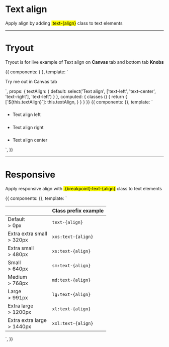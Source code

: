 
<Meta title='Typography|Text align' />


# Text align

Apply align by adding <mark>.text-{align}</mark> class to text elements

<hr />

# Tryout

Tryout is for live example of Text align on **Canvas** tab and bottom tab **Knobs**

<Story name='Tryout'>
  {{
    components: { },
    template: `<p :class="classes">
      Try me out in Canvas tab
    </p>`,
    props: {
      textAlign: {
        default: select('Text align', ['text-left', 'text-center', 'text-right'], 'text-left')
      }
    },
    computed: {
      classes () {
        return {
          [`${this.textAlign}`]: this.textAlign,
        }
      }
    }
  }}
</Story>

<Preview>
  <Story name='Basic'>
    {{
      components: {},
      template: `<ul class="docs__simple-list">
        <li>
          <h5></h5>
          <p class="fs-gamma text-left">Text align left</p>
        </li>
        <li>
          <h5></h5>
          <p class="fs-gamma text-right">Text align right</p>
        </li>
        <li>
          <h5></h5>
          <p class="fs-gamma text-center">Text align center</p>
        </li>
      </ul>`,
    }}
  </Story>
</Preview>

<hr/>


# Responsive

Apply responsive align with <mark>.{breakpoint}:text-{align}</mark> class to text elements

<Story name='Responsive'>
  {{
    components: {},
    template: `<table class="table table--fixed table--compact table--definition table--border-bottom">
    <thead>
      <th></th>
      <th>
        Class prefix example
      </th>
    </thead>
    <tbody>
      <tr>
        <td>
          <span class="fs-epsilon color-secondary">Default</span><br />
          &gt; 0px
        </td>
        <td><code>text-{align}</code></td>
      </tr>
      <tr>
        <td>
          <span class="fs-epsilon color-secondary">Extra extra small</span><br />
          &gt; 320px
        </td>
        <td><code>xxs:text-{align}</code></td>
      </tr>
      <tr>
        <td>
          <span class="fs-epsilon color-secondary">Extra small</span><br />
          &gt; 480px
        </td>
        <td><code>xs:text-{align}</code></td>
      </tr>
      <tr>
        <td>
          <span class="fs-epsilon color-secondary">Small</span><br />
          &gt; 640px
        </td>
        <td><code>sm:text-{align}</code></td>
      </tr>
      <tr>
        <td>
          <span class="fs-epsilon color-secondary">Medium</span><br />
          &gt; 768px
        </td>
        <td><code>md:text-{align}</code></td>
      </tr>
      <tr>
        <td>
          <span class="fs-epsilon color-secondary">Large</span><br />
          &gt; 991px
        </td>
        <td><code>lg:text-{align}</code></td>
      </tr>
      <tr>
        <td>
          <span class="fs-epsilon color-secondary">Extra large</span><br />
          &gt; 1200px
        </td>
        <td><code>xl:text-{align}</code></td>
      </tr>
      <tr>
        <td>
          <span class="fs-epsilon color-secondary">Extra extra large</span><br />
          &gt; 1440px
        </td>
        <td><code>xxl:text-{align}</code></td>
      </tr>
    </tbody>
  </table>`,
  }}
</Story>




